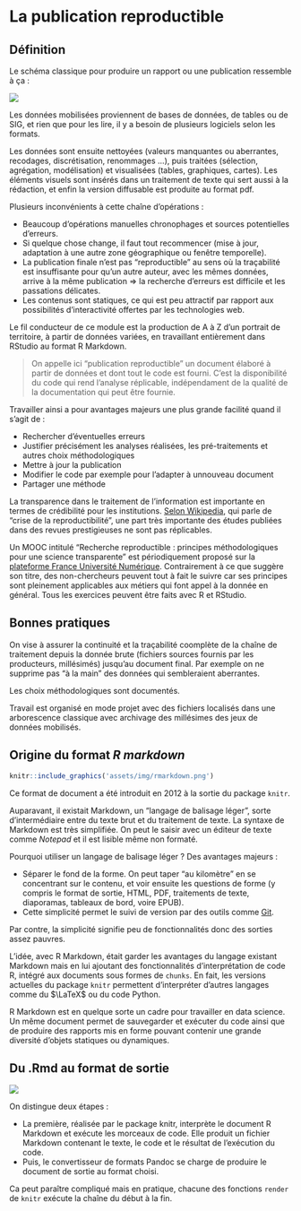 # La publication reproductible

## Définition

Le schéma classique pour produire un rapport ou une publication ressemble à ça :

![](assets/img/schema_publi.png)

Les données mobilisées proviennent de bases de données, de tables ou de SIG, et rien que pour les lire, il y a besoin de plusieurs logiciels selon les formats.

Les données sont ensuite nettoyées (valeurs manquantes ou aberrantes, recodages, discrétisation, renommages ...), puis traitées (sélection, agrégation, modélisation) et visualisées (tables, graphiques, cartes). Les éléments visuels sont insérés dans un traitement de texte qui sert aussi à la rédaction, et enfin la version diffusable est produite au format pdf.

Plusieurs inconvénients à cette chaîne d'opérations :

- Beaucoup d'opérations manuelles chronophages et sources potentielles d'erreurs.
- Si quelque chose change, il faut tout recommencer (mise à jour, adaptation à une autre zone géographique ou fenêtre temporelle).
- La publication finale n'est pas "reproductible" au sens où la traçabilité est insuffisante pour qu'un autre auteur, avec les mêmes données, arrive à la même publication $\Rightarrow$ la recherche d'erreurs est difficile et les passations délicates.
- Les contenus sont statiques, ce qui est peu attractif par rapport aux possibilités d'interactivité offertes par les technologies web.

Le fil conducteur de ce module est la production de A à Z d'un portrait de territoire, à partir de données variées, en travaillant entièrement dans RStudio au format R Markdown.

>On appelle ici "publication reproductible" un document élaboré à partir de données et dont tout le code est fourni. C'est la disponibilité du code qui rend l'analyse réplicable, indépendament de la qualité de la documentation qui peut être fournie. 

Travailler ainsi a pour avantages majeurs une plus grande facilité quand il s'agit de :

+ Rechercher d'éventuelles erreurs
+ Justifier précisément les analyses réalisées, les pré-traitements et autres choix méthodologiques
+ Mettre à jour la publication
+ Modifier le code par exemple pour l'adapter à unnouveau document
+ Partager une méthode

La transparence dans le traitement de l'information est importante en termes de crédibilité pour les institutions. [Selon Wikipedia](https://fr.wikipedia.org/wiki/Crise_de_la_reproductibilit%C3%A9),  qui parle de "crise de la reproductibilité", une part très importante des études publiées dans des revues prestigieuses ne sont pas réplicables.

Un MOOC intitulé "Recherche reproductible : principes méthodologiques pour une science transparente" est périodiquement proposé sur la [plateforme France Université Numérique](https://www.fun-mooc.fr/). Contrairement à ce que suggère son titre, des non-chercheurs peuvent tout à fait le suivre car ses principes sont pleinement applicables aux métiers qui font appel à la donnée en général. Tous les exercices peuvent être faits avec R et RStudio.

## Bonnes pratiques

On vise à assurer la continuité et la traçabilité coomplète de la chaîne de traitement depuis la donnée brute (fichiers sources fournis par les producteurs, millésimés) jusqu'au document final. Par exemple on ne supprime pas "à la main" des données qui sembleraient aberrantes.

Les choix méthodologiques sont documentés.

Travail est organisé en mode projet avec des fichiers localisés dans une arborescence classique avec archivage des millésimes des jeux de données mobilisés.

## Origine du format *R markdown*

```r
knitr::include_graphics('assets/img/rmarkdown.png')
```

Ce format de document a été introduit en 2012 à la sortie du package `knitr`.

Auparavant, il existait Markdown, un "langage de balisage léger", sorte d'intermédiaire entre du texte brut et du traitement de texte. La syntaxe de Markdown est très simplifiée. On peut le saisir avec un éditeur de texte comme *Notepad* et il est lisible même non formaté.

Pourquoi utiliser un langage de balisage léger ? Des avantages majeurs :

- Séparer le fond de la forme. On peut taper "au kilomètre" en se concentrant sur le contenu, et voir ensuite les questions de forme (y compris le format de sortie, HTML, PDF, traitements de texte, diaporamas, tableaux de bord, voire EPUB).
- Cette simplicité permet le suivi de version par des outils comme [Git](https://fr.wikipedia.org/wiki/Git).

Par contre, la simplicité signifie peu de fonctionnalités donc des sorties assez pauvres.

L'idée, avec R Markdown, était garder les avantages du langage existant Markdown mais en lui ajoutant des fonctionnalités d'interprétation de code R, intégré aux documents sous formes de `chunks`. En fait, les versions actuelles du package `knitr` permettent d'interpréter d'autres langages comme du $\LaTeX$ ou du code Python.

R Markdown est en quelque sorte un cadre pour travailler en data science. Un même document permet de sauvegarder et exécuter du code ainsi que de produire des rapports mis en forme pouvant contenir une grande diversité d'objets statiques ou dynamiques.



## Du .Rmd au format de sortie

![](assets/img/render.png)

On distingue deux étapes :

- La première, réalisée par le package knitr, interprète le document R Markdown et exécute les morceaux de code. Elle produit un fichier Markdown contenant le texte, le code et le résultat de l'exécution du code.
- Puis, le convertisseur de formats Pandoc se charge de produire le document de sortie au format choisi.

Ca peut paraître compliqué mais en pratique, chacune des fonctions `render` de `knitr` exécute la chaîne du début à la fin.














